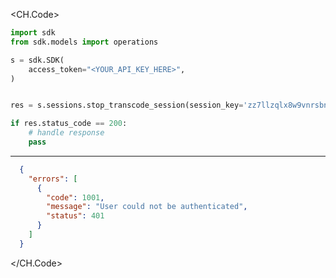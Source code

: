 
<CH.Code>
```python StopTranscodeSession.py
import sdk
from sdk.models import operations

s = sdk.SDK(
    access_token="<YOUR_API_KEY_HERE>",
)


res = s.sessions.stop_transcode_session(session_key='zz7llzqlx8w9vnrsbnwhbmep')

if res.status_code == 200:
    # handle response
    pass
```
---

```json Example Response
  {
    "errors": [
      {
        "code": 1001,
        "message": "User could not be authenticated",
        "status": 401
      }
    ]
  }
```
</CH.Code>
